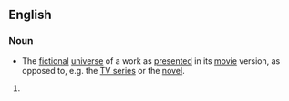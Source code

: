==English==

===Noun===
{{en-noun}}
* {{context|fandom}} The [[fictional]] [[universe]] of a work as [[present]]ed in its [[movie]] version, as opposed to, e.g. the [[TV series]] or the [[novel]].
# {{defn|English}}